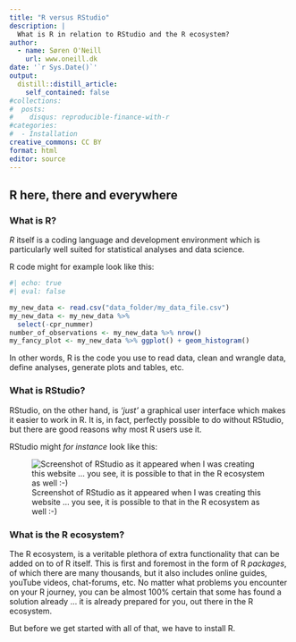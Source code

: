 ```yaml
---
title: "R versus RStudio"
description: |
  What is R in relation to RStudio and the R ecosystem?
author:
  - name: Søren O'Neill
    url: www.oneill.dk
date: '`r Sys.Date()`'
output:
  distill::distill_article:
    self_contained: false
#collections:
#  posts:
#    disqus: reproducible-finance-with-r
#categories:
#  - Installation
creative_commons: CC BY
format: html
editor: source
---
```


## R here, there and everywhere

### What is R?

_R_ itself is a coding language and development environment which is particularly well suited for statistical analyses and data science.

R code might for example look like this:

```r
#| echo: true
#| eval: false

my_new_data <- read.csv("data_folder/my_data_file.csv")
my_new_data <- my_new_data %>%
  select(-cpr_nummer)
number_of_observations <- my_new_data %>% nrow()
my_fancy_plot <- my_new_data %>% ggplot() + geom_histogram()
```

In other words, R is the code you use to read data, clean and wrangle data, define analyses, generate plots and tables, etc.

### What is RStudio?

RStudio, on the other hand, is *'just'* a graphical user interface which makes it easier to work in R. It is, in fact, perfectly possible to do without RStudio, but there are good reasons why most R users use it.

RStudio might *for instance* look like this:

![Screenshot of RStudio as it appeared when I was creating this website ... you see, it is possible to that in the R ecosystem as well :-)](gfx/screenshot_rstudio.png)

### What is the R ecosystem?

The R ecosystem, is a veritable plethora of extra functionality that can be added on to of R itself. This is first and foremost in the form of R _packages_, of which there are many thousands, but it also includes online guides, youTube videos, chat-forums, etc. No matter what problems you encounter on your R journey, you can be almost 100% certain that some has found a solution already ... it is already prepared for you, out there in the R ecosystem. 

But before we get started with all of that, we have to install R.

